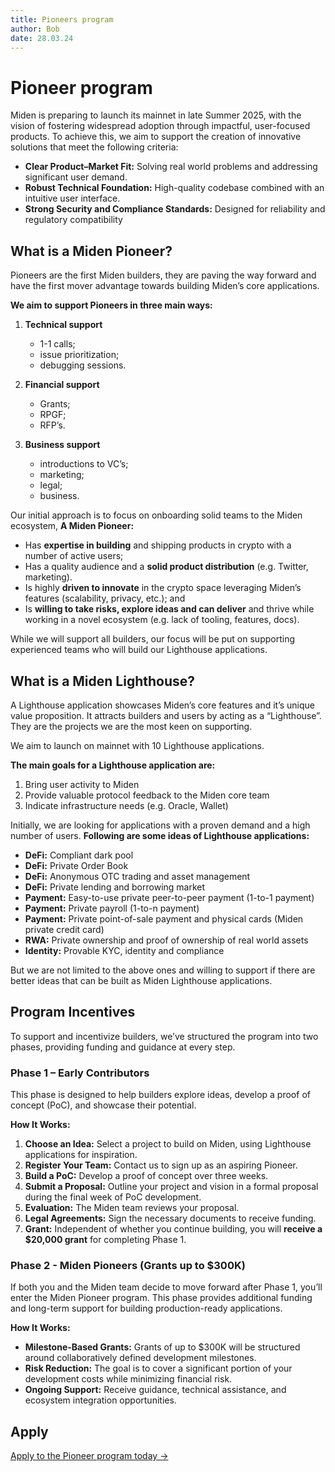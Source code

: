 ```yaml
---
title: Pioneers program
author: Bob
date: 28.03.24
---
```



# Pioneer program

Miden is preparing to launch its mainnet in late Summer 2025, with the vision of fostering widespread adoption through impactful, user-focused products. To achieve this, we aim to support the creation of innovative solutions that meet the following criteria:

- **<Highlight>Clear Product–Market Fit:</Highlight>** Solving real world problems and addressing significant user demand.
- **<Highlight>Robust Technical Foundation:</Highlight>** High-quality codebase combined with an intuitive user interface.
- **<Highlight>Strong Security and Compliance Standards:</Highlight>** Designed for reliability and regulatory compatibility

## What is a Miden Pioneer?

Pioneers are the first Miden builders, they are paving the way forward and have the first mover advantage towards building Miden’s core applications.

**We aim to support Pioneers in three main ways:**

1. **<Highlight>Technical support</Highlight>**

   - 1-1 calls;
   - issue prioritization;
   - debugging sessions.

1. **<Highlight>Financial support</Highlight>**

   - Grants;
   - RPGF;
   - RFP’s.

1. **<Highlight>Business support</Highlight>**

   - introductions to VC’s;
   - marketing;
   - legal;
   - business.

Our initial approach is to focus on onboarding solid teams to the Miden ecosystem, **A Miden Pioneer:**

- Has **<Highlight>expertise in building</Highlight>** and shipping products in crypto with a number of active users;
- Has a quality audience and a **<Highlight>solid product distribution</Highlight>** (e.g. Twitter, marketing).
- Is highly **<Highlight>driven to innovate</Highlight>** in the crypto space leveraging Miden’s features (scalability, privacy, etc.); and
- Is **<Highlight>willing to take risks, explore ideas and can deliver</Highlight>** and thrive while working in a novel ecosystem (e.g. lack of tooling, features, docs).

While we will support all builders, our focus will be put on supporting experienced teams who will build our Lighthouse applications.

## What is a Miden Lighthouse?

A Lighthouse application showcases Miden’s core features and it’s unique value proposition. It attracts builders and users by acting as a “Lighthouse”. They are the projects we are the most keen on supporting.

We aim to launch on mainnet with 10 Lighthouse applications.

**The main goals for a Lighthouse application are:**

1. Bring user activity to Miden
1. Provide valuable protocol feedback to the Miden core team
1. Indicate infrastructure needs (e.g. Oracle, Wallet)

Initially, we are looking for applications with a proven demand and a high number of users. **Following are some ideas of Lighthouse applications:**

- **<Highlight>DeFi:</Highlight>** Compliant dark pool
- **<Highlight>DeFi:</Highlight>** Private Order Book
- **<Highlight>DeFi:</Highlight>** Anonymous OTC trading and asset management
- **<Highlight>DeFi:</Highlight>** Private lending and borrowing market
- **<Highlight>Payment:</Highlight>** Easy-to-use private peer-to-peer payment (1-to-1
  payment)
- **<Highlight>Payment:</Highlight>** Private payroll (1-to-n payment)
- **<Highlight>Payment:</Highlight>** Private point-of-sale payment and physical cards
  (Miden private credit card)
- **<Highlight>RWA:</Highlight>** Private ownership and proof of ownership of real world
  assets
- **<Highlight>Identity:</Highlight>** Provable KYC, identity and compliance

But we are not limited to the above ones and willing to support if there are better ideas that can be built as Miden Lighthouse applications.

## Program Incentives

To support and incentivize builders, we’ve structured the program into two phases, providing funding and guidance at every step.

### Phase 1 – Early Contributors

This phase is designed to help builders explore ideas, develop a proof of concept (PoC), and showcase their potential.

**<Highlight>How It Works:</Highlight>**

1. **Choose an Idea:** Select a project to build on Miden, using Lighthouse applications for inspiration.
1. **Register Your Team:** Contact us to sign up as an aspiring Pioneer.
1. **Build a PoC:** Develop a proof of concept over three weeks.
1. **Submit a Proposal:** Outline your project and vision in a formal proposal during the final week of PoC development.
1. **Evaluation:** The Miden team reviews your proposal.
1. **Legal Agreements:** Sign the necessary documents to receive funding.
1. **Grant:** Independent of whether you continue building, you will **receive a $20,000 grant** for completing Phase 1.

### Phase 2 - Miden Pioneers (Grants up to $300K)

If both you and the Miden team decide to move forward after Phase 1, you’ll enter the Miden Pioneer program. This phase provides additional funding and long-term support for building production-ready applications.

**<Highlight>How It Works:</Highlight>**

- **Milestone-Based Grants:** Grants of up to $300K will be structured around collaboratively defined development milestones.
- **Risk Reduction:** The goal is to cover a significant portion of your development costs while minimizing financial risk.
- **Ongoing Support:** Receive guidance, technical assistance, and ecosystem integration opportunities.

## Apply

[Apply to the Pioneer program today →](https://docs.google.com/forms/d/e/1FAIpQLScGmZdSbJHeoRcIzret0dOG4PxorovSGBUXpVmUf0EFFLsW-w/viewform)
